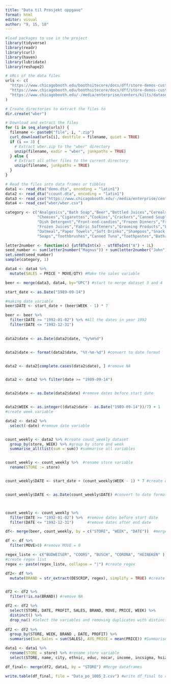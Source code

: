 ---
title: "Data til Prosjekt oppgave"
format: html
editor: visual
author: "9, 15, 18"
---

```{r}
#load packages to use in the project
library(tidyverse)
library(readr)
library(curl)
library(haven)
library(lubridate)
library(reshape2)
```

```{r, options(timeout = 300)}
# URLs of the data files
urls <- c(
  "https://www.chicagobooth.edu/boothsitecore/docs/dff/store-demos-customer-count/demo_stata.zip",
  "https://www.chicagobooth.edu/boothsitecore/docs/dff/store-demos-customer-count/ccount_stata.zip",
  "https://www.chicagobooth.edu/-/media/enterprise/centers/kilts/datasets/dominicks-dataset/movement_csv-files/wber.zip?la=en&hash=ABA2A1C91F8AE5685AC7DF0281850C326B41123A"
)

# Create directories to extract the files to
dir.create("wber")

# Download and extract the files
for (i in seq_along(urls)) {
  filename <- paste0("file", i, ".zip")
  curl_download(urls[i], destfile = filename, quiet = TRUE)
  if (i == 3) {
    # Extract wber.zip to the "wber" directory
    unzip(filename, exdir = "wber", junkpaths = TRUE)
  } else {
    # Extract all other files to the current directory
    unzip(filename, junkpaths = TRUE)
  }
}

# Read the files into data frames or tibbles
data1 <- read_dta("demo.dta", encoding = "latin1")
data2 <- read_dta("ccount.dta", encoding = "latin1")
data3 <- read_csv("https://www.chicagobooth.edu/-/media/enterprise/centers/kilts/datasets/dominicks-dataset/upc_csv-files/upcber.zip?la=en&hash=2C153A04FF54A34A1FE84D1A3B8B24D215B8370D")
data4 <- read_csv("wber/wber.csv")

```

```{r}
category <- c("Analgesics","Bath Soap","Beer","Bottled Juices","Cereals",
              "Cheeses","Cigarettes","Cookies","Crackers","Canned Soup",
              "Dish Detergent","Front-end-candies","Frozen Dinners","Frozen Entrees",
              "Frozen Juices","Fabric Softeners","Grooming Products","Laundry Detergents",
              "Oatmeal","Paper Towels","Soft Drinks","Shampoos","Snack Crackers",
              "Soaps","Toothbrushes","Canned Tuna","Toothpastes","Bathroom Tissues")

letter2number <- function(x) {utf8ToInt(x) - utf8ToInt("A") + 1L}
seed_number <- sum(letter2number("Magnus")) + sum(letter2number("John")) + sum(letter2number("Harald"))
set.seed(seed_number)
sample(category, 1)
```

```{r}
data4 <- data4 %>% 
  mutate(SALES = PRICE * MOVE/QTY) #Make the sales variable 

beer <- merge(data3, data4, by="UPC") #start to merge dataset 3 and 4

start_date <- as.Date("1989-09-14") 

#making date variable
beer$DATE <- start_date + (beer$WEEK - 1) * 7

beer <- beer %>% 
  filter(DATE >= "1992-01-02") %>% #All the dates in year 1992
  filter(DATE <= "1992-12-31")
 
```

```{r}

data2$date <- as.Date(data2$date, "%y%m%d")


data2$date <- format(data2$date, "%Y-%m-%d") #convert to date format


data2 <- data2[complete.cases(data2$date), ] #remove NA


data2 <- data2 %>% filter(date >= "1989-09-14")


data2$date <- as.Date(data2$date) #remove dates before start date


data2$WEEK <- as.integer((data2$date - as.Date("1989-09-14"))/7) + 1
#create week variable

data2 <- data2 %>%
  select(-date) #remove date variable


count_weekly <- data2 %>% #create count_weekly dataset
  group_by(store, WEEK) %>% #group by store and week
  summarise_all(list(sum = sum)) #summarise all variables


count_weekly <- count_weekly %>%  #rename store variable
  rename(STORE := store)


count_weekly$DATE <- start_date + (count_weekly$WEEK - 1) * 7 #create date variable


count_weekly$DATE <- as.Date(count_weekly$DATE) #convert to date format



count_weekly <- count_weekly %>% 
  filter(DATE >= "1992-01-02") %>%  #remove dates before start date
  filter(DATE <= "1992-12-31")      #remove dates after end date

df<- merge(beer, count_weekly, by = c("STORE", "WEEK", "DATE"))  #merge beer and count_weekly

df <- df %>% 
  filter(MOVE>0) #remove MOVE = 0
```

```{r}

regex_liste <- c("BUDWEISER", "COORS", "BUSCH", "CORONA", "HEINEKEN" )
#create regex list
regex <- paste(regex_liste, collapse = "|") #create regex

df2<- df %>%
  mutate(BRAND = str_extract(DESCRIP, regex), simplify = TRUE) #create brand variable


df2 <- df2 %>%
  filter(!is.na(BRAND)) #remove NA

df2 <- df2 %>% 
  select(STORE, DATE, PROFIT, SALES, BRAND, MOVE, PRICE, WEEK) %>% 
  distinct() %>% 
  drop_na() #Select the variables and removing duplicates with distinct, then removing NA 
 
df2 <- df2 %>% 
  group_by(STORE, WEEK, BRAND , DATE, PROFIT) %>% 
  summarise(Sum_Sales = sum(SALES), AVG_PRICE = mean(PRICE)) #Summarise the sales and average price
```

```{r}
data1 <- data1 %>% 
  rename(STORE = store) %>% #rename store variable
  select(STORE, name, city, ethnic, educ, nocar, income, incsigma, hsizeavg, hsize1, hsize2, hsize34, hh3plus, hh4plus, hhsingle, workwom, density,  single, retired, unemp,telephn, mortgage, nwhite, poverty, lat, long) #select variables

df_final<- merge(df2, data1, by = "STORE") #Merge dataframes
```

```{r}
write.table(df_final, file = "Data_po_1005_2.csv") #write df_final to csv
```
